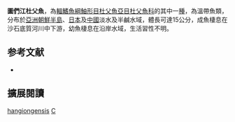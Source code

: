 {{Speciesbox
| name = 圖們江杜父魚
| image = 
| image_width = 250px
| status = NE
| status_system = IUCN3.1
| genus = Cottus
| species = hangiongensis
| authority = {{le|Mori|Tamezo Mori}}, 1930
| synonyms = *''Cottus hangionensis, Mori, 1930''
}}
'''圖們江杜父魚'''，為[[輻鰭魚綱|輻鰭魚綱]][[鮋形目|鮋形目]][[杜父魚亞目|杜父魚亞目]][[杜父魚科|杜父魚科]]的其中一[[種|種]]，為溫帶魚類，分布於[[亞洲|亞洲]][[朝鮮半島|朝鮮半島]]、[[日本|日本]]及[[中國|中國]]淡水及半鹹水域，體長可達15公分，成魚棲息在沙石底質河川中下游，幼魚棲息在沿岸水域，生活習性不明。

== 参考文献 ==
*{{FishBase_species|genus=Cottus|species=hangiongensis |year=2014|month=5}}

== 擴展閱讀 ==
{{refbegin}}
{{wikispecies-inline|Cottus hangiongensis |圖們江杜父魚}}
{{refend}}
{{Taxonbar|from=Q1840541}}

[[Category:杜父魚屬|hangiongensis]]
[[Category:1930年描述的魚類|C]]

{{鮋形目小作品}}